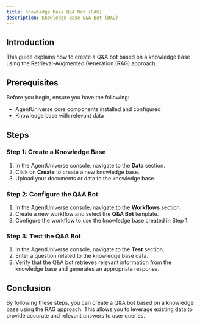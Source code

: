 ```yaml
---
title: Knowledge Base Q&A Bot (RAG)
description: Knowledge Base Q&A Bot (RAG)
---
```


## Introduction

This guide explains how to create a Q&A bot based on a knowledge base using the Retrieval-Augmented Generation (RAG) approach.

## Prerequisites

Before you begin, ensure you have the following:

- AgentUniverse core components installed and configured
- Knowledge base with relevant data

## Steps

### Step 1: Create a Knowledge Base

1. In the AgentUniverse console, navigate to the **Data** section.
2. Click on **Create** to create a new knowledge base.
3. Upload your documents or data to the knowledge base.

### Step 2: Configure the Q&A Bot

1. In the AgentUniverse console, navigate to the **Workflows** section.
2. Create a new workflow and select the **Q&A Bot** template.
3. Configure the workflow to use the knowledge base created in Step 1.

### Step 3: Test the Q&A Bot

1. In the AgentUniverse console, navigate to the **Test** section.
2. Enter a question related to the knowledge base data.
3. Verify that the Q&A bot retrieves relevant information from the knowledge base and generates an appropriate response.

## Conclusion

By following these steps, you can create a Q&A bot based on a knowledge base using the RAG approach. This allows you to leverage existing data to provide accurate and relevant answers to user queries.
